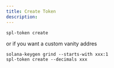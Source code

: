 ```yaml
---
title: Create Token
description: 
---
```



```
spl-token create 
```

or if you want a custom vanity addres

```
solana-keygen grind --starts-with xxx:1
spl-token create --decimals xxx
```
